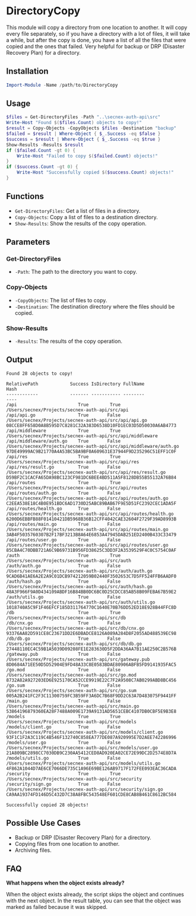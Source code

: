 # DirectoryCopy

This module will copy a directory from one location to another. It will copy every file separately, so if you have a directory with a lot of files, it will take a while, but after the copy is done, you have a list of all the files that were copied and the ones that failed. Very helpful for backup or DRP (Disaster Recovery Plan) for a directory.

## Installation

```powershell copy
Import-Module -Name /path/to/DirectoryCopy
```

## Usage

```powershell copy filename="Example.ps1" showLineNumbers
$files = Get-DirectoryFiles -Path "..\secnex-auth-api\src"
Write-Host "Found $($files.Count) objects to copy!"
$result = Copy-Objects -CopyObjects $files -Destination "backup"
$failed = $result | Where-Object { $_.Success -eq $false }
$success = $result | Where-Object { $_.Success -eq $true }
Show-Results -Results $result
if ($failed.Count -gt 0) {
    Write-Host "Failed to copy $($failed.Count) objects!"
}
if ($success.Count -gt 0) {
    Write-Host "Successfully copied $($success.Count) objects!"
}
```

## Functions

- `Get-DirectoryFiles`: Get a list of files in a directory.
- `Copy-Objects`: Copy a list of files to a destination directory.
- `Show-Results`: Show the results of the copy operation.

## Parameters

### Get-DirectoryFiles

- `-Path`: The path to the directory you want to copy.

### Copy-Objects

- `-CopyObjects`: The list of files to copy.
- `-Destination`: The destination directory where the files should be copied.

### Show-Results

- `-Results`: The results of the copy operation.

## Output

```plaintext
Found 28 objects to copy!
                                                                                                                        
RelativePath            Success IsDirectory FullName                                                            Hash
------------            ------- ----------- --------                                                            ----
/api                       True        True /Users/secnex/Projects/secnex-auth-api/src/api                    
/api/api.go                True       False /Users/secnex/Projects/secnex-auth-api/src/api/api.go               08CCE8FF658D0A8B595D7C8281C32A383D6538D10FD1EC03D5D50030A6AB4773
/api/middleware            True        True /Users/secnex/Projects/secnex-auth-api/src/api/middleware         
/api/middleware/auth.go    True       False /Users/secnex/Projects/secnex-auth-api/src/api/middleware/auth.go   97DE49999AC9B21770A4A53BC5BA9BF0A609631E37944F9D235296C51EFF1C0F
/api/res                   True        True /Users/secnex/Projects/secnex-auth-api/src/api/res                
/api/res/result.go         True       False /Users/secnex/Projects/secnex-auth-api/src/api/res/result.go        D59BF2C1CACFA65DA98BC123CF981DC6BEE4BD511A5F8128DB55B55132A76B84
/api/routes                True        True /Users/secnex/Projects/secnex-auth-api/src/api/routes             
/api/routes/auth.go        True       False /Users/secnex/Projects/secnex-auth-api/src/api/routes/auth.go       C2EEA538E18C4B0E951BDC6AD1730D25ABC89BAB67F9E5D51FC2392CEC1ADA5F
/api/routes/health.go      True       False /Users/secnex/Projects/secnex-auth-api/src/api/routes/health.go     6200D6EBBFB88F01410421DB5968B36B12CFF4042CAE32604F2729F39AD8993B
/api/routes/main.go        True       False /Users/secnex/Projects/secnex-auth-api/src/api/routes/main.go       3AB4F5035760307B2F17BF3213B8A64E6853A47945DAB251ED2400B433C33479
/api/routes/user.go        True       False /Users/secnex/Projects/secnex-auth-api/src/api/routes/user.go       85CBA4C70DBB721A6C9B69731B956FD38625C3DD3F2A3539529F4C0C5754C0AF
/auth                      True        True /Users/secnex/Projects/secnex-auth-api/src/auth                   
/auth/auth.go              True       False /Users/secnex/Projects/secnex-auth-api/src/auth/auth.go             9CAD6B41AE6A2E2A9C01DCB974212059B02440F3502653C7D5FF524FFB6AADF0
/auth/hash.go              True       False /Users/secnex/Projects/secnex-auth-api/src/auth/hash.go             48A3F966F9A0D434109ABDF16B84BB0DC6BC0D25CDCC85AB58B09FEBA67B59E2
/auth/utils.go             True       False /Users/secnex/Projects/secnex-auth-api/src/auth/utils.go            1018740A5C9F1F46EFCF185D311764770C1640E70B76DD52ED18E928B44FFC8D
/db                        True        True /Users/secnex/Projects/secnex-auth-api/src/db                     
/db/cnx.go                 True       False /Users/secnex/Projects/secnex-auth-api/src/db/cnx.go                93376AA82D591CE8C23671DD2E6DBADCE8126A089A284D8F2055AD488539EC98
/db/db.go                  True       False /Users/secnex/Projects/secnex-auth-api/src/db/db.go                 27448110EC4C59B1A5039D09208FE1E283630D5F2DDA36AA7B11AE250C2B576B
/gateway.pub               True       False /Users/secnex/Projects/secnex-auth-api/src/gateway.pub              8D0684A71EE50D5D52904E9FD48A33C8E0583BDAE80906ABFB5FD9141935FAC5
/go.mod                    True       False /Users/secnex/Projects/secnex-auth-api/src/go.mod                   8732A82A927203ED6E925170CA52CCE9919E22C7F2A9508C7AB0299ABD8BC456
/go.sum                    True       False /Users/secnex/Projects/secnex-auth-api/src/go.sum                   005A2B241FC2F3C11300759FC3B59FF3A6DC7B68F9DD2C63A7D483075F9441FF
/main.go                   True       False /Users/secnex/Projects/secnex-auth-api/src/main.go                  53864196879360EA28F7488A009E1739A9131AD5651CEBC4107DB0CBF5E9B3E8
/models                    True        True /Users/secnex/Projects/secnex-auth-api/src/models                 
/models/client.go          True       False /Users/secnex/Projects/secnex-auth-api/src/models/client.go         93F1C1F2A3C119C4B546F132740C858EA777DE087A920995E7D2AEE742286996
/models/user.go            True       False /Users/secnex/Projects/secnex-auth-api/src/models/user.go           21A809BC2898CC7030DB9C230AA5412CED8AD920EA02CE72E99DC2D2574E8D7A
/models/utils.go           True       False /Users/secnex/Projects/secnex-auth-api/src/models/utils.go          4F862A1044D7AE6CE7066DE735C1A96E69BE126AB9717F172FEE093EAC36CADA
/security                  True        True /Users/secnex/Projects/secnex-auth-api/src/security               
/security/sign.go          True       False /Users/secnex/Projects/secnex-auth-api/src/security/sign.go         CA9AA19374FD146D5C432D7C38A8FBC543548EF601CDE8CAB8B461C8612BC584
 
Successfully copied 28 objects!
```

## Possible Use Cases

- Backup or DRP (Disaster Recovery Plan) for a directory.
- Copying files from one location to another.
- Archiving files.

## FAQ

**What happens when the object exists already?**

When the object exists already, the script skips the object and continues with the next object. In the result table, you can see that the object was marked as failed because it was skipped.